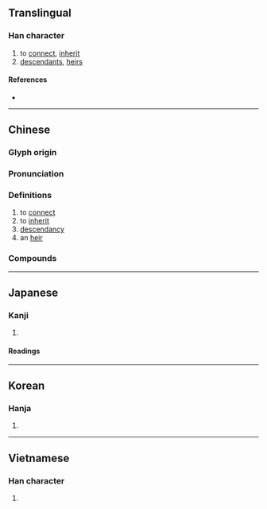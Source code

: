 {{character info/new}}
==Translingual==

===Han character===
{{Han char|rn=30|rad=口|as=10|sn=13|four=67220|canj=RBSMR|ids=⿰⿱口𠕁司}}

# to [[connect]], [[inherit]]
# [[descendant]]s, [[heir]]s

====References====
* {{Han ref|kx=0203.300|dkj=04109|dj=0426.100|hdz=10667.110|uh=55E3|ud=21987|bh=B6E0|bd=46816}}

----

==Chinese==
{{zh-forms|alt=孠}}

===Glyph origin===
{{Han etym}}

===Pronunciation===
{{zh-pron
|m=sì
|c=zi6
|h=pfs=
|md=
|mn=qz:sīr/tw,xm,zz:sū/tw:sû
|w=
|mc=y
|oc=y
|cat=
}}

===Definitions===
{{zh-hanzi}}

# to [[connect]]
# to [[inherit]]
# [[descendancy]]
# an [[heir]]

===Compounds===
{{zh-der|嗣續|嗣響|孤嗣|令嗣|嗣音|子嗣|世嗣宦族|冢嗣|嗣產|嫡嗣|嗣承|嗣徽|後嗣|嗣後|延壽添嗣|廣嗣|嗣位|哲嗣|嗣服|嗣適|嗣父母|嗣歲|嗣業|嗣息|嗣子|嗣君|嗣主|根嗣|斬宗絕嗣|求嗣|承嗣|胤嗣|立嗣|覆宗絕嗣|血嗣|繼嗣|絕嗣}}

----

==Japanese==

===Kanji===
{{ja-kanji|grade=c|rs=口10}}

# {{defn|lang=ja|sort=口10}}

====Readings====
{{ja-readings
|on=し
|kun=つ-ぐ
}}

----

==Korean==

===Hanja===
{{ko-hanja|hangeul=사|rv=sa|mr=sa}}

# {{defn|lang=ko|sort=口10}}

----

==Vietnamese==

===Han character===
{{vi-hantu|[[tự]]|rs=口10}}

# {{defn|lang=vi|sort=口10}}